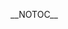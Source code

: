 __NOTOC__
{{Client |name=X4X| author=[[dangertools|Georg Schild]]| website=http://x4x.sourceforge.net| version=[http://sourceforge.net/project/showfiles.php?group_id=152896 0.3_rc3]| devlanguage=[http://java.sun.com java]| ui=[http://crosswidgets.sourceforge.net XWidgets]| screenshots=[http://sourceforge.net/dbimage.php?id=109894 1 (SWT)] - [http://sourceforge.net/dbimage.php?id=109890 2 (Qt Jambi)] - [http://sourceforge.net/dbimage.php?id=109892 3 (Swing)] |description=X4X is an almost complete client written in java using [http://crosswidgets.sourceforge.net XWidgets] as UI. Atm we use almost all playback/playlist/medialib -functions from xmms2, since 0.2 a first set of [http://x4x.sourceforge.net/wiki/index.php/X4X_Plugins plugins] as well as random playback is also supported.
X4X can integrate itself into kde (qt), gtk (swt), native (qt and swt) and not native (swing) environments using XWidgets.


==What makes X4X better then the rest==

* Fast and nice gui, all basic functionality in one window ([http://sourceforge.net/project/screenshots.php?group_id=152896 screenies])
* Treebrowser for various sources (file://, smb://, daap://)
* Playlistmanagement
* Random playback
* Equalizer
* [http://x4x.sourceforge.net/wiki/index.php/Shortcuts Keybindings] for almost everything
* Connection-browser (incl. optional mdns support) '''or''' autostart xmms2d (if the user wants)
* Systemtray
* -noX start option - doesn't open the mainwindow if a systemtray is present
* Ability to change xmms2's settings
* Due to XWidgets X4X has the ability to integrate into every environment (See screenshots)
* Support plugins (UI, Output)
* Runs on windows (and everywhere else where java6 and swig are available)
* Also works with '''[http://www.musicpd.org mpd]''', the music player daemon

==Dependencies==

* JDK6 (get one from [http://java.sun.com])
* Apache Ant >=1.6
* Xmms2 DrJekyll or -devel right before DrJekyll
* SWIG >=1.3.25 (from [http://www.swig.org])
* XWidgets 0.1 (from [http://crosswidgets.sourceforge.net] or get the Swing-only binary package from our [http://sourceforge.net/project/showfiles.php?group_id=152896 downloadpage] - Note that this Version of XWidgets only contains the Swing code, nothing else
* JmDNS 1.0 for '''optional''' mdns support

==Support==

Either via [irc://chat.freenode.net/x4x #x4x] or the [http://sourceforge.net/mail/?group_id=152896 mailinglist] x4x-general.



Ebuilds are available at [http://x4x.sourceforge.net/wiki/index.php/Ebuilds]. You will also find ebuilds for XWidgets and Xmms2 there.

}}